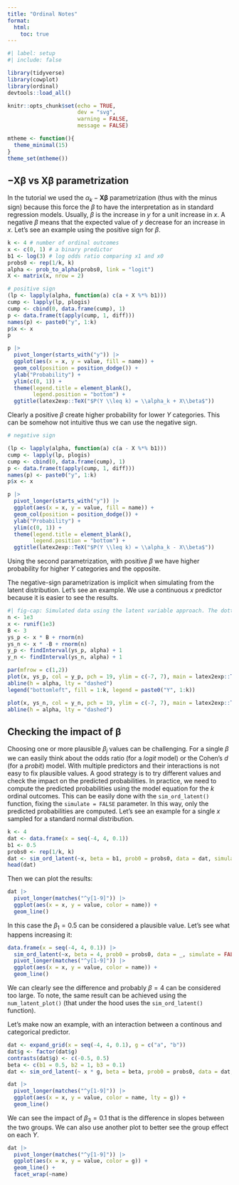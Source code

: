 ```yaml
---
title: "Ordinal Notes"
format: 
  html:
    toc: true
---
```


```r
#| label: setup
#| include: false

library(tidyverse)
library(cowplot)
library(ordinal)
devtools::load_all()

knitr::opts_chunk$set(echo = TRUE,
                      dev = "svg",
                      warning = FALSE,
                      message = FALSE)

mtheme <- function(){
  theme_minimal(15)
}
theme_set(mtheme())
```

## $-\mathbf{X}\boldsymbol{\beta}$ vs $\mathbf{X}\boldsymbol{\beta}$ parametrization

In the tutorial we used the $\alpha_k -\mathbf{X}\boldsymbol{\beta}$ parametrization (thus with the minus sign) because this force the $\beta$ to have the interpretation as in standard regression models. Usually, $\beta$ is the increase in $y$ for a unit increase in $x$. A negative $\beta$ means that the expected value of $y$ decrease for an increase in $x$. Let's see an example using the positive sign for $\beta$.

```r
k <- 4 # number of ordinal outcomes
x <- c(0, 1) # a binary predictor
b1 <- log(3) # log odds ratio comparing x1 and x0
probs0 <- rep(1/k, k)
alpha <- prob_to_alpha(probs0, link = "logit")
X <- matrix(x, nrow = 2)

# positive sign
(lp <- lapply(alpha, function(a) c(a + X %*% b1)))
cump <- lapply(lp, plogis)
cump <- cbind(0, data.frame(cump), 1)
p <- data.frame(t(apply(cump, 1, diff)))
names(p) <- paste0("y", 1:k)
p$x <- x
p

p |> 
  pivot_longer(starts_with("y")) |> 
  ggplot(aes(x = x, y = value, fill = name)) +
  geom_col(position = position_dodge()) +
  ylab("Probability") +
  ylim(c(0, 1)) +
  theme(legend.title = element_blank(),
        legend.position = "bottom") +
  ggtitle(latex2exp::TeX("$P(Y \\leq k) = \\alpha_k + X\\beta$"))
```

Clearly a positive $\beta$ create higher probability for lower $Y$ categories. This can be somehow not intuitive thus we can use the negative sign.

```r
# negative sign

(lp <- lapply(alpha, function(a) c(a - X %*% b1)))
cump <- lapply(lp, plogis)
cump <- cbind(0, data.frame(cump), 1)
p <- data.frame(t(apply(cump, 1, diff)))
names(p) <- paste0("y", 1:k)
p$x <- x

p |> 
  pivot_longer(starts_with("y")) |> 
  ggplot(aes(x = x, y = value, fill = name)) +
  geom_col(position = position_dodge()) +
  ylab("Probability") +
  ylim(c(0, 1)) +
  theme(legend.title = element_blank(),
        legend.position = "bottom") +
  ggtitle(latex2exp::TeX("$P(Y \\leq k) = \\alpha_k - X\\beta$"))
```

Using the second parametrization, with positive $\beta$ we have higher probability for higher $Y$ categories and the opposite.

The negative-sign parametrization is implicit when simulating from the latent distribution. Let's see an example. We use a continuous $x$ predictor because it is easier to see the results.

```r
#| fig-cap: Simulated data using the latent variable approach. The dotted lines are the thresholds $\\alpha$
n <- 1e3
x <- runif(1e3)
B <- 3
ys_p <- x * B + rnorm(n)
ys_n <- x * -B + rnorm(n)
y_p <- findInterval(ys_p, alpha) + 1
y_n <- findInterval(ys_n, alpha) + 1

par(mfrow = c(1,2))
plot(x, ys_p, col = y_p, pch = 19, ylim = c(-7, 7), main = latex2exp::TeX("$\\Y^{*} = X \\beta + \\epsilon$, $\\beta = 3$"), ylab = latex2exp::TeX("$Y^{*}$"))
abline(h = alpha, lty = "dashed")
legend("bottomleft", fill = 1:k, legend = paste0("Y", 1:k))

plot(x, ys_n, col = y_n, pch = 19, ylim = c(-7, 7), main = latex2exp::TeX("$\\Y^{*} = X \\beta + \\epsilon$, $\\beta = -3$"), ylab = latex2exp::TeX("$Y^{*}$"))
abline(h = alpha, lty = "dashed")
```

## Checking the impact of $\mathbf{\beta}$

Choosing one or more plausible $\beta_j$ values can be challenging. For a single $\beta$ we can easily think about the odds ratio (for a *logit* model) or the Cohen's $d$ (for a *probit*) model. With multiple predictors and their interactions is not easy to fix plausible values. A good strategy is to try different values and check the impact on the predicted probabilities. In practice, we need to compute the predicted probabilities using the model equation for the $k$ ordinal outcomes. This can be easily done with the `sim_ord_latent()` function, fixing the `simulate = FALSE` parameter. In this way, only the predicted probabilities are computed. Let's see an example for a single $x$ sampled for a standard normal distribution.

```r
k <- 4
dat <- data.frame(x = seq(-4, 4, 0.1))
b1 <- 0.5
probs0 <- rep(1/k, k)
dat <- sim_ord_latent(~x, beta = b1, prob0 = probs0, data = dat, simulate = FALSE)
head(dat)
```

Then we can plot the results:

```r
dat |> 
  pivot_longer(matches("^y[1-9]")) |> 
  ggplot(aes(x = x, y = value, color = name)) +
  geom_line()
```

In this case the $\beta_1 = 0.5$ can be considered a plausible value. Let's see what happens increasing it:

```r
data.frame(x = seq(-4, 4, 0.1)) |> 
  sim_ord_latent(~x, beta = 4, prob0 = probs0, data = _, simulate = FALSE) |> 
  pivot_longer(matches("^y[1-9]")) |> 
  ggplot(aes(x = x, y = value, color = name)) +
  geom_line()
```

We can clearly see the difference and probably $\beta = 4$ can be considered too large. To note, the same result can be achieved using the `num_latent_plot()` (that under the hood uses the `sim_ord_latent()` function).

Let's make now an example, with an interaction between a continous and categorical predictor.

```r
dat <- expand_grid(x = seq(-4, 4, 0.1), g = c("a", "b"))
dat$g <- factor(dat$g)
contrasts(dat$g) <- c(-0.5, 0.5)
beta <- c(b1 = 0.5, b2 = 1, b3 = 0.1)
dat <- sim_ord_latent(~ x * g, beta = beta, prob0 = probs0, data = dat, simulate = FALSE)

dat |> 
  pivot_longer(matches("^y[1-9]")) |> 
  ggplot(aes(x = x, y = value, color = name, lty = g)) +
  geom_line()
```

We can see the impact of $\beta_3 = 0.1$ that is the difference in slopes between the two groups. We can also use another plot to better see the group effect on each $Y$.

```r
dat |> 
  pivot_longer(matches("^y[1-9]")) |> 
  ggplot(aes(x = x, y = value, color = g)) +
  geom_line() +
  facet_wrap(~name)
```



